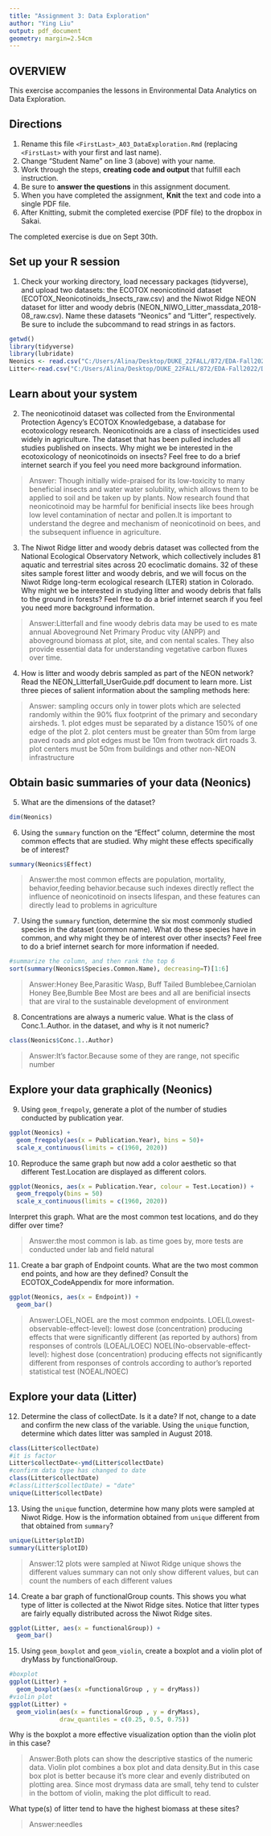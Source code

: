 ```yaml
---
title: "Assignment 3: Data Exploration"
author: "Ying Liu"
output: pdf_document
geometry: margin=2.54cm
---
```


## OVERVIEW

This exercise accompanies the lessons in Environmental Data Analytics on Data Exploration.

## Directions

1.  Rename this file `<FirstLast>_A03_DataExploration.Rmd` (replacing `<FirstLast>` with your first and last name).
2.  Change "Student Name" on line 3 (above) with your name.
3.  Work through the steps, **creating code and output** that fulfill each instruction.
4.  Be sure to **answer the questions** in this assignment document.
5.  When you have completed the assignment, **Knit** the text and code into a single PDF file.
6.  After Knitting, submit the completed exercise (PDF file) to the dropbox in Sakai.

The completed exercise is due on Sept 30th.

## Set up your R session

1.  Check your working directory, load necessary packages (tidyverse), and upload two datasets: the ECOTOX neonicotinoid dataset (ECOTOX_Neonicotinoids_Insects_raw.csv) and the Niwot Ridge NEON dataset for litter and woody debris (NEON_NIWO_Litter_massdata_2018-08_raw.csv). Name these datasets "Neonics" and "Litter", respectively. Be sure to include the subcommand to read strings in as factors.

```r
getwd()
library(tidyverse)
library(lubridate)
Neonics <- read.csv("C:/Users/Alina/Desktop/DUKE_22FALL/872/EDA-Fall2022/Data/Raw/ECOTOX_Neonicotinoids_Insects_raw.csv", stringsAsFactors = TRUE)
Litter<-read.csv("C:/Users/Alina/Desktop/DUKE_22FALL/872/EDA-Fall2022/Data/Raw/NEON_NIWO_Litter_massdata_2018-08_raw.csv", stringsAsFactors = TRUE)

```

## Learn about your system

2.  The neonicotinoid dataset was collected from the Environmental Protection Agency's ECOTOX Knowledgebase, a database for ecotoxicology research. Neonicotinoids are a class of insecticides used widely in agriculture. The dataset that has been pulled includes all studies published on insects. Why might we be interested in the ecotoxicology of neonicotinoids on insects? Feel free to do a brief internet search if you feel you need more background information.

> Answer:
Though initially wide-praised for its low-toxicity to many beneficial insects and water water solubility, which allows them to be applied to soil and be taken up by plants. Now research found that neonicotinoid may be harmful for benificial insects like bees hrough low level contamination of nectar and pollen.It is important to understand the degree and mechanism of neonicotinoid on bees, and the subsequent influence in agriculture.

3.  The Niwot Ridge litter and woody debris dataset was collected from the National Ecological Observatory Network, which collectively includes 81 aquatic and terrestrial sites across 20 ecoclimatic domains. 32 of these sites sample forest litter and woody debris, and we will focus on the Niwot Ridge long-term ecological research (LTER) station in Colorado. Why might we be interested in studying litter and woody debris that falls to the ground in forests? Feel free to do a brief internet search if you feel you need more background information.

> Answer:Litterfall and fine woody debris data may be used to es mate annual Aboveground Net Primary Produc vity (ANPP) and aboveground biomass at plot, site, and con nental scales. They also provide essential data for understanding vegetative carbon fluxes over	time.

4.  How is litter and woody debris sampled as part of the NEON network? Read the NEON_Litterfall_UserGuide.pdf document to learn more. List three pieces of salient information about the sampling methods here:

> Answer: sampling occurs only in tower plots which are selected randomly within the 90% flux footprint of the primary and secondary airsheds.
 1. plot edges must be separated by a distance 150% of one edge of the plot 
 2. plot centers must be greater than 50m from large paved roads and plot edges must be 10m from twotrack dirt roads
 3. plot centers must be 50m from buildings and other non-NEON infrastructure

## Obtain basic summaries of your data (Neonics)

5.  What are the dimensions of the dataset?

```r
dim(Neonics)
```

6.  Using the `summary` function on the "Effect" column, determine the most common effects that are studied. Why might these effects specifically be of interest?

```r
summary(Neonics$Effect)

```

> Answer:the most common effects are population, mortality, behavior,feeding behavior.because such indexes directly reflect the influence of neonicotinoid on insects lifespan, and these features can directly lead to problems in agriculture

7.  Using the `summary` function, determine the six most commonly studied species in the dataset (common name). What do these species have in common, and why might they be of interest over other insects? Feel free to do a brief internet search for more information if needed.

```r
#summarize the column, and then rank the top 6
sort(summary(Neonics$Species.Common.Name), decreasing=T)[1:6]
```

> Answer:Honey Bee,Parasitic Wasp, Buff Tailed Bumblebee,Carniolan Honey Bee,Bumble Bee 
Most are bees and all are benificial insects that are viral to the sustainable development of environment

8.  Concentrations are always a numeric value. What is the class of Conc.1..Author. in the dataset, and why is it not numeric?

```r
class(Neonics$Conc.1..Author)
```

> Answer:It's factor.Because some of they are range, not specific number

## Explore your data graphically (Neonics)

9.  Using `geom_freqpoly`, generate a plot of the number of studies conducted by publication year.

```r
ggplot(Neonics) +
  geom_freqpoly(aes(x = Publication.Year), bins = 50)+
  scale_x_continuous(limits = c(1960, 2020))
```

10. Reproduce the same graph but now add a color aesthetic so that different Test.Location are displayed as different colors.

```r
ggplot(Neonics, aes(x = Publication.Year, colour = Test.Location)) +
  geom_freqpoly(bins = 50)
  scale_x_continuous(limits = c(1960, 2020))
```

Interpret this graph. What are the most common test locations, and do they differ over time?

> Answer:the most common is lab. as time goes by, more tests are conducted under lab and field natural

11. Create a bar graph of Endpoint counts. What are the two most common end points, and how are they defined? Consult the ECOTOX_CodeAppendix for more information.

```r
ggplot(Neonics, aes(x = Endpoint)) +
  geom_bar()
```

> Answer:LOEL,NOEL are the most common endpoints.
LOEL(Lowest-observable-effect-level): lowest dose (concentration)
producing effects that were significantly different (as reported
by authors) from responses of controls (LOEAL/LOEC)
NOEL(No-observable-effect-level): highest dose (concentration)
producing effects not significantly different from responses of
controls according to author's reported statistical test
(NOEAL/NOEC)

## Explore your data (Litter)

12. Determine the class of collectDate. Is it a date? If not, change to a date and confirm the new class of the variable. Using the `unique` function, determine which dates litter was sampled in August 2018.

```r
class(Litter$collectDate)
#it is factor
Litter$collectDate<-ymd(Litter$collectDate)
#confirm data type has changed to date
class(Litter$collectDate)
#class(Litter$collectDate) = "date"
unique(Litter$collectDate)
```

13. Using the `unique` function, determine how many plots were sampled at Niwot Ridge. How is the information obtained from `unique` different from that obtained from `summary`?

```r
unique(Litter$plotID)
summary(Litter$plotID)
```

> Answer:12 plots were sampled at Niwot Ridge
unique shows the different values 
summary can not only show different values, but can count the numbers of each different values

14. Create a bar graph of functionalGroup counts. This shows you what type of litter is collected at the Niwot Ridge sites. Notice that litter types are fairly equally distributed across the Niwot Ridge sites.

```r
ggplot(Litter, aes(x = functionalGroup)) +
  geom_bar()
```

15. Using `geom_boxplot` and `geom_violin`, create a boxplot and a violin plot of dryMass by functionalGroup.

```r
#boxplot
ggplot(Litter) +
  geom_boxplot(aes(x =functionalGroup , y = dryMass))
#violin plot
ggplot(Litter) +
  geom_violin(aes(x = functionalGroup , y = dryMass), 
              draw_quantiles = c(0.25, 0.5, 0.75))
```

Why is the boxplot a more effective visualization option than the violin plot in this case?

> Answer:Both plots can show the descriptive stastics of the numeric data. Violin plot combines a box plot and data density.But in this case box plot is better because it's more clear and evenly distributed on plotting area. Since most drymass data are small, tehy tend to culster in the bottom of violin, making the plot difficult to read. 

What type(s) of litter tend to have the highest biomass at these sites?

> Answer:needles
